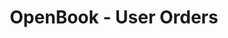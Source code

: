 ---
title: 'OpenBook - User Orders'
openapi: '/en/api-reference/openapi-en.json GET /solana/openbook/markets/{marketAddress}/users/{userAddress}/orders'
---